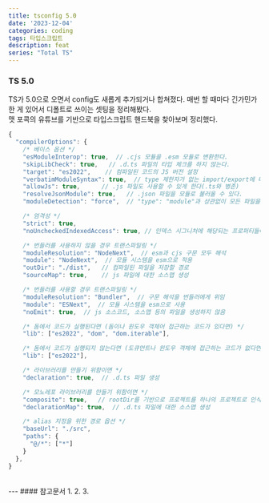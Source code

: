 ```yaml
---
title: tsconfig 5.0
date: '2023-12-04'
categories: coding
tags: 타입스크립트
description: feat
series: "Total TS"
---
```

<HeadingNavigator />

### TS 5.0

TS가 5.0으로 오면서 config도 새롭게 추가되거나 합쳐졌다. 매번 할 때마다 긴가민가한 게 있어서 디폴트로 쓰이는 셋팅을 정리해봤다.  
맷 포콕의 유튜브를 기반으로 타입스크립트 핸드북을 찾아보며 정리했다.

```ts tsconfig.json
{
  "compilerOptions": {
    /* 베이스 옵션 */
    "esModuleInterop": true,  // .cjs 모듈을 .esm 모듈로 변환한다.
    "skipLibCheck": true,   // .d.ts 파일의 타입 체크를 하지 않는다.
    "target": "es2022",    // 컴파일된 코드의 JS 버전 설정
    "verbatimModuleSyntax": true,  // type 제한자가 없는 import/export에 대해서만 모듈을 그대로 내보냄
    "allowJs": true,      // .js 파일도 사용할 수 있게 한다(.ts와 병존)
    "resolveJsonModule": true,   // .json 파일을 모듈로 불러올 수 있다.
    "moduleDetection": "force",  // "type": "module"과 상관없이 모든 파일을 모듈로 인식한다.

    /* 엄격성 */
    "strict": true,  
    "noUncheckedIndexedAccess": true, // 인덱스 시그니처에 해당되는 프로퍼티들에 undefined을 같이 부여한다.

    /* 번들러를 사용하지 않을 경우 트랜스파일링 */
    "moduleResolution": "NodeNext",  // esm과 cjs 구문 모두 해석
    "module": "NodeNext",  // 모듈 시스템을 esm으로 적용
    "outDir": "./dist",   // 컴파일된 파일을 저장할 경로
    "sourceMap": true,    // js 파일에 대한 소스맵 생성

    /* 번들러를 사용할 경우 트랜스파일링 */
    "moduleResolution": "Bundler",  // 구문 해석을 번들러에게 위임
    "module": "ESNext",  // 모듈 시스템을 esm으로 사용
    "noEmit": true,  // js 소스코드, 소스맵 등의 파일을 생성하지 않음

    /* 돔에서 코드가 실행된다면 (돔이나 윈도우 객체어 접근하는 코드가 있다면) */
    "lib": ["es2022", "dom", "dom.iterable"],

    /* 돔에서 코드가 실행되지 않는다면 (도큐먼트나 윈도우 객체에 접근하는 코드가 없다면) */
    "lib": ["es2022"],

    /* 라이브러리를 만들기 위함이면 */
    "declaration": true,  // .d.ts 파일 생성

    /* 모노레포 라이브러리를 만들기 위함이면 */
    "composite": true,   // rootDir를 기반으로 프로젝트를 하나의 프로젝트로 인식
    "declarationMap": true,  // .d.ts 파일에 대한 소스맵 생성

    /* alias 지정을 위한 경로 옵션 */
    "baseUrl": "./src",
    "paths": {
      "@/*": ["*"]
    }
  },
}
```

<br/>
---
#### 참고문서
1. <Lnk text='타입스크립트 핸드북' href='https://www.typescriptlang.org/docs/handbook/compiler-options.html' />
2. <Lnk text='Matt Pocock' href='https://www.youtube.com/watch?v=eJXVEju3XLM' />
3. <Lnk text='verbatimModuleSyntax in TS 5.0' href='https://jjnooys.medium.com/typescript-5-0%EC%9D%98-verbatimmodulesyntax-7ecb36d833bc' />
